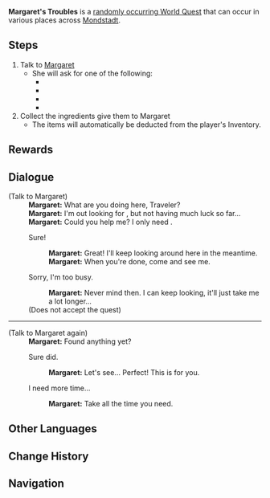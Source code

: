{{Quest Infobox
|id            = 
|type          = Random World
|region        = Mondstadt
|image         = Random World Margaret's Troubles.png
|summary       = [[Margaret]] needs help finding ingredients.
|startLocation = [[Starfell Valley]], [[Mondstadt]]
|other         = 
*AR-Dependent Rewards
|characters    = Margaret; Traveler
}}
'''Margaret's Troubles''' is a [[Random Event|randomly occurring World Quest]] that can occur in various places across [[Mondstadt]].

==Steps==
#Talk to [[Margaret]]
#* She will ask for one of the following:
#**{{Item|Apple|20|x=3}}
#**{{Item|Carrot|20|x=3}}
#**{{Item|Matsutake|20|x=1}}
#**{{Item|Raw Meat|20|x=3}}
#Collect the ingredients give them to Margaret
#*The items will automatically be deducted from the player's Inventory.

==Rewards==
{{Transclude|Random Event|Rewards}}

==Dialogue==
{{Quest Description|Something seems to be troubling Margaret...}}
{{Dialogue start}}
;(Talk to Margaret)
:'''Margaret:''' What are you doing here, Traveler?
:'''Margaret:''' I'm out looking for {{Color|buzzword|(Item)}}, but not having much luck so far...
:'''Margaret:''' Could you help me? I only need {{Color|buzzword|(1/3) (Item)(s)}}.
:{{DIcon}} Sure!
::'''Margaret:''' Great! I'll keep looking around here in the meantime.
::'''Margaret:''' When you're done, come and see me.
:{{DIcon}} Sorry, I'm too busy.
::'''Margaret:''' Never mind then. I can keep looking, it'll just take me a lot longer...
:;(Does not accept the quest)
----
;(Talk to Margaret again)
:'''Margaret:''' Found anything yet?
:{{DIcon}} Sure did.
::'''Margaret:''' Let's see... Perfect! This is for you.
:{{DIcon}} I need more time...
::'''Margaret:''' Take all the time you need.
{{Dialogue end}}

==Other Languages==
{{Other Languages
|en      = Margaret's Troubles
|zhs     = 玛格丽特的苦恼
|zhs_rm  = Mǎgélìtè de Kúnǎo
|zht     = 瑪格麗特的苦惱
|zht_rm  = Mǎgélìtè de Kúnǎo
|zh_tl   = Margaret's Troubles
|ja      = マーガレットの悩み
|ja_rm   = Maagaretto no Nayami
|ja_tl   = Margaret's Troubles
|ko      = 마가렛의 고뇌
|ko_rm   = Magaret-ui Gonoe
|ko_tl   = Margaret's Anguish
|es      = La preocupación de Margaret
|es_tl   = 
|fr      = La détresse de Margaret
|fr_tl   = Margaret's Distress
|ru      = Проблемы Маргариты
|ru_tl   = Margaret's Problems
|th      = ความกังวลของ Margaret
|th_rm   = 
|th_tl   = 
|vi      = Sự lo lắng của Margaret
|vi_tl   = 
|de      = Margarets Ärger
|de_tl   = Margaret's Troubles
|id      = Kekhawatiran Margaret
|id_tl   = Margaret's Worries
|pt      = Preocupações da Margaret
|pt_tl   = 
}}

==Change History==
{{Change History|1.0}}

==Navigation==
{{Quests by Type Navbox|type=Random World Quests}}